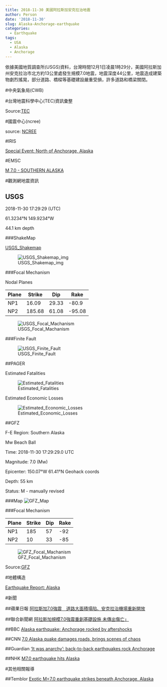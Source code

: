 ```yaml
---
title: 2018-11-30 美國阿拉斯加安克拉治地震
author: Person
date: '2018-11-30'
slug: Alaska-Anchorage-earthquake
categories:
  - Earthquake
tags:
  - USA
  - Alaska
  - Anchorage
---
```


依據美國地質調查所(USGS)資料，台灣時間12月1日凌晨1時29分，美國阿拉斯加州安克拉治市北方約13公里處發生規模7.0地震，地震深度44公里，地震造成建築物劇烈搖晃，部分道路、橋樑等基礎建設嚴重受損，許多道路和橋梁關閉。

#中央氣象局(CWB)

[]()


#台灣地震科學中心(TEC)資訊彙整

[]()


Source:[TEC](http://tec.earth.sinica.edu.tw/new_web/index.php)


#國震中心(ncree)

[]()

source: [NCREE](http://www.ncree.org/)

#IRIS

[Special Event: North of Anchorage, Alaska](https://ds.iris.edu/ds/nodes/dmc/specialevents/2018/11/30/north-of-anchorage-alaska/)


#EMSC

[M 7.0 - SOUTHERN ALASKA](https://www.emsc-csem.org/Earthquake/earthquake.php?id=728965)


#觀測網地震資訊

## USGS

2018-11-30 17:29:29 (UTC)

61.3234°N 149.9234°W

44.1 km depth

###ShakeMap

[USGS_Shakemap](https://earthquake.usgs.gov/earthquakes/eventpage/ak20419010/shakemap/intensity)

![USGS_Shakemap_img](images/20181130/ak20419010_intensity.jpg)

###Focal Mechanism

Nodal Planes

| Plane | Strike | Dip  | Rake |
| ----- | ------ | ---- | ---- |
| NP1   | 16.09 | 29.33  | -80.9  |
| NP2   | 185.68 | 61.08  | -95.08  |

![USGS_Focal_Machanism](images/20181130/ak20419010_moment-tensor.png)

###Finite Fault

![USGS_Finite_Fault](images/20181130/ak20419010_finite_fault.png)

##PAGER

Estimated Fatalities

![Estimated_Fatalities](images/20181130/ak20419010_alertfatal_small.png)

Estimated Economic Losses

![Estimated_Economic_Losses](images/20181130/ak20419010_alertecon_small.png)


##GFZ

F-E Region:	Southern Alaska	

Mw Beach Ball

Time:	2018-11-30 17:29:29.0 UTC

Magnitude:	7.0 (Mw)

Epicenter:	150.07°W  61.41°N  Geohack coords

Depth:	55 km

Status:	M - manually revised

###Map
![GFZ_Map](images/20181130/gfz2018xltd.jpg)

###Focal Mechanism

| Plane | Strike | Dip  | Rake |
| ----- | ------ | ---- | ---- |
|  NP1  |  185   |  57  |  -92 |
|  NP2  |   10   |  33  |  -85 |


![GFZ_Focal_Machanism](images/20181130/gfz2018rkrd_bb.png)

Source:[GFZ](http://geofon.gfz-potsdam.de/eqinfo/event.php?id=gfz2018xltd)

#地體構造

[Earthquake Report: Alaska](http://earthjay.com/?p=8016)


#新聞

##蘋果日報
[阿拉斯加7.0強震　道路大面積塌陷、安克拉治機場重新開放](https://tw.appledaily.com/new/realtime/20181201/1476397/)

##聯合新聞網
[阿拉斯加規模7.0強震重創基礎設施 未傳出傷亡」](https://udn.com/news/story/6809/3512066)

##BBC
[Alaska earthquake: Anchorage rocked by aftershocks](https://www.bbc.com/news/world-us-canada-46403405)

##CNN
[7.0 Alaska quake damages roads, brings scenes of chaos](https://edition.cnn.com/2018/11/30/us/alaska-earthquake/index.html)

##Guardian
['It was anarchy': back-to-back earthquakes rock Anchorage](https://www.theguardian.com/us-news/2018/nov/30/anchorage-alaska-earthquakes-damage-tsunami-warning)

##NHK
[M7.0 earthquake hits Alaska](https://www3.nhk.or.jp/nhkworld/en/news/20181201_11/)


#其他相關報導

##Temblor
[Exotic M=7.0 earthquake strikes beneath Anchorage, Alaska](http://temblor.net/earthquake-insights/exotic-m7-0-earthquake-strikes-beneath-anchorage-alaska-8010/)

